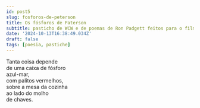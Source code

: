 ```yaml
---
id: post5
slug: fosforos-de-peterson
title: Os fósforos de Paterson
subtitle: pasticho de WCW e de poemas de Ron Padgett feitos para o filme 'Paterson'
date: '2024-10-13T16:38:49.034Z'
draft: false
tags: [poesia, pastiche]
---
```


Tanta coisa depende  
de uma caixa de fósforo  
azul-mar,  
com palitos vermelhos,  
sobre a mesa da cozinha  
ao lado do molho  
de chaves.
